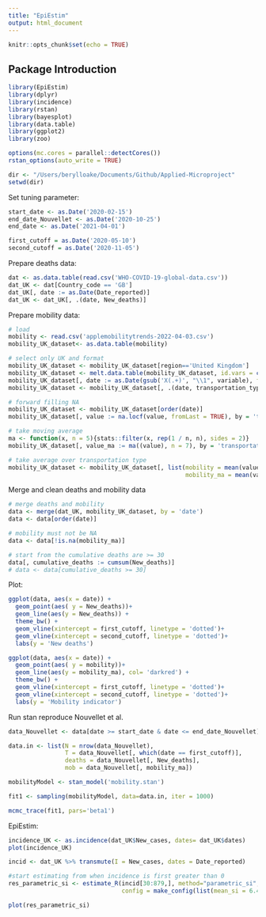 ```yaml
---
title: "EpiEstim"
output: html_document
---
```


```r
knitr::opts_chunk$set(echo = TRUE)
```

## Package Introduction

```r
library(EpiEstim)
library(dplyr)
library(incidence)
library(rstan)
library(bayesplot)
library(data.table)
library(ggplot2)
library(zoo)

options(mc.cores = parallel::detectCores())
rstan_options(auto_write = TRUE)
```

```r
dir <- "/Users/berylloake/Documents/Github/Applied-Microproject"
setwd(dir)
```

Set tuning parameter:
```r
start_date <- as.Date('2020-02-15')
end_date_Nouvellet <- as.Date('2020-10-25')
end_date <- as.Date('2021-04-01')

first_cutoff = as.Date('2020-05-10')
second_cutoff = as.Date('2020-11-05')
```

Prepare deaths data:
```r
dat <- as.data.table(read.csv('WHO-COVID-19-global-data.csv'))
dat_UK <- dat[Country_code == 'GB']
dat_UK[, date := as.Date(Date_reported)]
dat_UK <- dat_UK[, .(date, New_deaths)]
```

Prepare mobility data:
```r
# load
mobility <- read.csv('applemobilitytrends-2022-04-03.csv')
mobility_UK_dataset<- as.data.table(mobility)

# select only UK and format
mobility_UK_dataset <- mobility_UK_dataset[region=='United Kingdom']
mobility_UK_dataset <- melt.data.table(mobility_UK_dataset, id.vars = c('region', 'geo_type', 'transportation_type', 'alternative_name', "sub.region", "country"))
mobility_UK_dataset[, date := as.Date(gsub('X(.+)', "\\1", variable), format = '%Y.%m.%d')]
mobility_UK_dataset <- mobility_UK_dataset[, .(date, transportation_type, value)]   

# forward filling NA
mobility_UK_dataset <- mobility_UK_dataset[order(date)]
mobility_UK_dataset[, value := na.locf(value, fromLast = TRUE), by = 'transportation_type']

# take moving average 
ma <- function(x, n = 5){stats::filter(x, rep(1 / n, n), sides = 2)}
mobility_UK_dataset[, value_ma := ma((value), n = 7), by = 'transportation_type']

# take average over transportation type
mobility_UK_dataset <- mobility_UK_dataset[, list(mobility = mean(value), 
                                                  mobility_ma = mean(value_ma)), by = c('date')]

```

Merge and clean deaths and mobility data

```r

# merge deaths and mobility
data <- merge(dat_UK, mobility_UK_dataset, by = 'date')
data <- data[order(date)]

# mobility must not be NA
data <- data[!is.na(mobility_ma)]

# start from the cumulative deaths are >= 30
data[, cumulative_deaths := cumsum(New_deaths)]
# data <- data[cumulative_deaths >= 30]

```

Plot:
```r
ggplot(data, aes(x = date)) + 
  geom_point(aes( y = New_deaths))+ 
  geom_line(aes(y = New_deaths)) + 
  theme_bw() +
  geom_vline(xintercept = first_cutoff, linetype = 'dotted')+
  geom_vline(xintercept = second_cutoff, linetype = 'dotted')+
  labs(y = 'New deaths')
```

```r
ggplot(data, aes(x = date)) + 
  geom_point(aes( y = mobility))+ 
  geom_line(aes(y = mobility_ma), col= 'darkred') + 
  theme_bw() +
  geom_vline(xintercept = first_cutoff, linetype = 'dotted')+
  geom_vline(xintercept = second_cutoff, linetype = 'dotted')+
  labs(y = 'Mobility indicator')
```


Run stan reproduce Nouvellet et al.
```r
data_Nouvellet <- data[date >= start_date & date <= end_date_Nouvellet]

data.in <- list(N = nrow(data_Nouvellet),
                T = data_Nouvellet[, which(date == first_cutoff)],
                deaths = data_Nouvellet[, New_deaths],
                mob = data_Nouvellet[, mobility_ma])

mobilityModel <- stan_model('mobility.stan')

fit1 <- sampling(mobilityModel, data=data.in, iter = 1000)

```

```r
mcmc_trace(fit1, pars='beta1')
```





EpiEstim:

```r
incidence_UK <- as.incidence(dat_UK$New_cases, dates= dat_UK$dates)
plot(incidence_UK)
```

```r
incid <- dat_UK %>% transmute(I = New_cases, dates = Date_reported)

#start estimating from when incidence is first greater than 0 
res_parametric_si <- estimate_R(incid[30:879,], method="parametric_si",
                                config = make_config(list(mean_si = 6.48, std_si = 3.83)))

plot(res_parametric_si)
```






